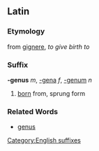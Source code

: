 ==Latin==
===Etymology===
from [[gignere]], ''to give birth to''
===Suffix===
'''-genus''' ''m'', [[-gena]] ''f'', [[-genum]] ''n''

#[[born]] from, sprung form
===Related Words===
*[[genus]]
[[Category:English suffixes]]